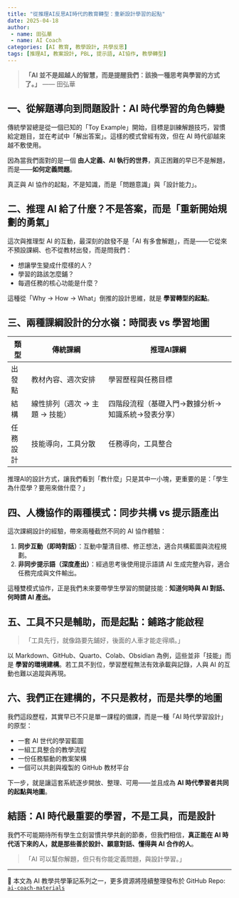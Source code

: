 ---
title: "從推理AI反思AI時代的教育轉型：重新設計學習的起點"
date: 2025-04-18
author:
 - name: 田弘華
 - name: AI Coach
categories: [AI 教育, 教學設計, 共學反思]
tags: [推理AI, 教案設計, PBL, 提示語, AI協作, 教學轉型]
---


> **「AI 並不是超越人的智慧，而是提醒我們：該換一種思考與學習的方式了。」**
> —— 田弘華


## 一、從解題導向到問題設計：AI 時代學習的角色轉變

傳統學習總是從一個已知的「Toy Example」開始，目標是訓練解題技巧，習慣給定題目，並在考試中「解出答案」。這樣的模式曾經有效，但在 AI 時代卻越來越不敷使用。

因為當我們面對的是一個 **由人定義、AI 執行的世界**，真正困難的早已不是解題，而是——**如何定義問題**。

真正與 AI 協作的起點，不是知識，而是「問題意識」與「設計能力」。



## 二、推理 AI 給了什麼？不是答案，而是「重新開始規劃的勇氣」

這次與推理型 AI 的互動，最深刻的啟發不是「AI 有多會解題」，而是——它從來不預設課綱、也不從教材出發，而是問我們：

- 想讓學生變成什麼樣的人？
- 學習的路該怎麼鋪？
- 每週任務的核心功能是什麼？

這種從「Why → How → What」倒推的設計思維，就是 **學習轉型的起點**。



## 三、兩種課綱設計的分水嶺：時間表 vs 學習地圖

| 類型     | 傳統課綱                       | 推理AI課綱                                        |
| -------- | ------------------------------ | ------------------------------------------------- |
| 出發點   | 教材內容、週次安排             | 學習歷程與任務目標                                |
| 結構     | 線性排列（週次 → 主題 → 技能） | 四階段流程（基礎入門→數據分析→知識系統→發表分享） |
| 任務設計 | 技能導向，工具分散             | 任務導向，工具整合                                |

推理AI的設計方式，讓我們看到「教什麼」只是其中一小塊，更重要的是：「學生為什麼學？要用來做什麼？」



## 四、人機協作的兩種模式：同步共構 vs 提示語產出

這次課綱設計的經驗，帶來兩種截然不同的 AI 協作體驗：

1. **同步互動（即時對話）**：互動中釐清目標、修正想法，適合共構藍圖與流程規劃。
2. **非同步提示語（深度產出）**：經過思考後使用提示語請 AI 生成完整內容，適合任務完成與文件輸出。

這種雙模式協作，正是我們未來要帶學生學習的關鍵技能：**知道何時與 AI 對話、何時請 AI 產出。**



## 五、工具不只是輔助，而是起點：鋪路才能啟程

>「工具先行，就像路要先鋪好，後面的人車才能走得順。」

以 Markdown、GitHub、Quarto、Colab、Obsidian 為例，這些並非「技能」而是 **學習的環境建構**。若工具不到位，學習歷程無法有效承載與記錄，人與 AI 的互動也難以追蹤與再現。



## 六、我們正在建構的，不只是教材，而是共學的地圖

我們這段歷程，其實早已不只是單一課程的備課，而是一種「AI 時代學習設計」的原型：

- 一套 AI 世代的學習藍圖
- 一組工具整合的教學流程
- 一份任務驅動的教案架構
- 一個可以共創與複製的 GitHub 教材平台

下一步，就是讓這套系統逐步開放、整理、可用——並且成為 **AI 時代學習者共同的起點與地圖**。



## 結語：AI 時代最重要的學習，不是工具，而是設計

我們不可能期待所有學生立刻習慣共學共創的節奏，但我們相信，**真正能在 AI 時代活下來的人，就是那些善於設計、願意對話、懂得與 AI 合作的人**。

>「AI 可以幫你解題，但只有你能定義問題，與設計學習。」

---

📌 本文為 AI 教學共學筆記系列之一，更多資源將陸續整理發布於 GitHub Repo: [`ai-coach-materials`](https://github.com/bigflowerfrancis/ai-coach-materials)